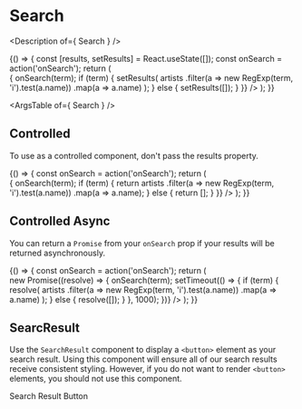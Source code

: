


<Meta title="Components/search/Search" />

# Search

<Description of={ Search } />

<Canvas>
  <Story name="Search">
  <Example>
    {() => {
      const [results, setResults] = React.useState([]);
      const onSearch = action('onSearch');
      return (
        <Search
          placeholder="Search Artists"
          results={results}
          onSelect={action('onSelect')}
          onSearch={term => {
            onSearch(term);
            if (term) {
              setResults(
                artists
                  .filter(a => new RegExp(term, 'i').test(a.name))
                  .map(a => a.name)
              );
            } else {
              setResults([]);
            }
          }}
        />
      );
    }}
  </Example>
  </Story>
</Canvas>

<ArgsTable of={ Search } />

## Controlled

To use as a controlled component, don't pass the results property.

<Canvas>
  <Story name="Controlled">
  <Example>
    {() => {
      const onSearch = action('onSearch');
      return (
        <Search
          placeholder="Search Artists"
          onSelect={action('onSelect')}
          onSearch={term => {
            onSearch(term);
            if (term) {
              return artists
                .filter(a => new RegExp(term, 'i').test(a.name))
                .map(a => a.name);
            } else {
              return [];
            }
          }}
        />
      );
    }}
  </Example>
  </Story>
</Canvas>

## Controlled Async

You can return a `Promise` from your `onSearch` prop if your results
will be returned asynchronously.

<Canvas>
  <Story name="Controlled Async">
  <Example>
    {() => {
      const onSearch = action('onSearch');
      return (
        <Search
          placeholder="Search Artists"
          onSelect={action('onSelect')}
          onSearch={term => new Promise((resolve) => {
            onSearch(term);
            setTimeout(() => {
              if (term) {
                resolve(
                  artists
                    .filter(a => new RegExp(term, 'i').test(a.name))
                    .map(a => a.name)
                );
              } else {
                resolve([]);
              }
            }, 1000);
          })}
        />
      );
    }}
  </Example>
  </Story>
</Canvas>

## SearcResult

Use the `SearchResult` component to display a `<button>` element
as your search result. Using this component will ensure all of our
search results receive consistent styling. However, if you do
not want to render `<button>` elements, you should not use this
component.

<Canvas>
  <Story name="SearchResult">
    <SearchResult>Search Result Button</SearchResult>
  </Story>
</Canvas>
